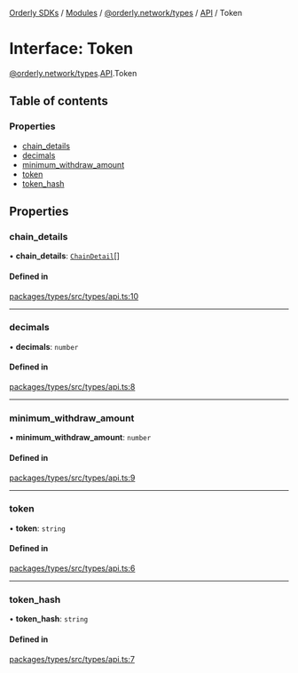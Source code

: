 [Orderly SDKs](/sdks/tech-doc/README) / [Modules](/sdks/tech-doc/modules) / [@orderly.network/types](/sdks/tech-doc/modules/orderly_network_types) / [API](/sdks/tech-doc/modules/orderly_network_types.API) / Token

# Interface: Token

[@orderly.network/types](/sdks/tech-doc/modules/orderly_network_types).[API](/sdks/tech-doc/modules/orderly_network_types.API).Token

## Table of contents

### Properties

- [chain\_details](/sdks/tech-doc/interfaces/orderly_network_types.API.Token#chain_details)
- [decimals](/sdks/tech-doc/interfaces/orderly_network_types.API.Token#decimals)
- [minimum\_withdraw\_amount](/sdks/tech-doc/interfaces/orderly_network_types.API.Token#minimum_withdraw_amount)
- [token](/sdks/tech-doc/interfaces/orderly_network_types.API.Token#token)
- [token\_hash](/sdks/tech-doc/interfaces/orderly_network_types.API.Token#token_hash)

## Properties

### chain\_details

• **chain\_details**: [`ChainDetail`](/sdks/tech-doc/interfaces/orderly_network_types.API.ChainDetail)[]

#### Defined in

[packages/types/src/types/api.ts:10](https://github.com/OrderlyNetwork/js-sdk/blob/91fd031/packages/types/src/types/api.ts#L10)

___

### decimals

• **decimals**: `number`

#### Defined in

[packages/types/src/types/api.ts:8](https://github.com/OrderlyNetwork/js-sdk/blob/91fd031/packages/types/src/types/api.ts#L8)

___

### minimum\_withdraw\_amount

• **minimum\_withdraw\_amount**: `number`

#### Defined in

[packages/types/src/types/api.ts:9](https://github.com/OrderlyNetwork/js-sdk/blob/91fd031/packages/types/src/types/api.ts#L9)

___

### token

• **token**: `string`

#### Defined in

[packages/types/src/types/api.ts:6](https://github.com/OrderlyNetwork/js-sdk/blob/91fd031/packages/types/src/types/api.ts#L6)

___

### token\_hash

• **token\_hash**: `string`

#### Defined in

[packages/types/src/types/api.ts:7](https://github.com/OrderlyNetwork/js-sdk/blob/91fd031/packages/types/src/types/api.ts#L7)
